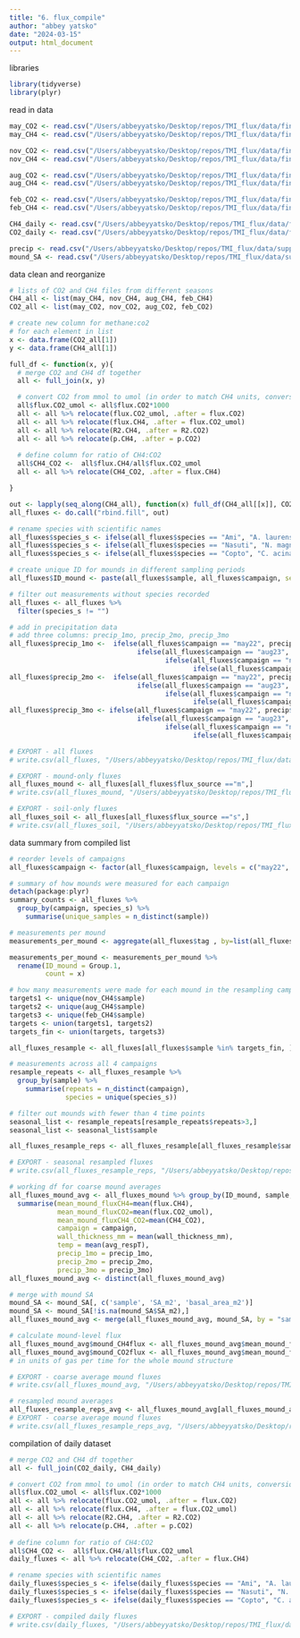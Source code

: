 ```yaml
---
title: "6. flux_compile"
author: "abbey yatsko"
date: "2024-03-15"
output: html_document
---
```

libraries
```r
library(tidyverse)
library(plyr)
```

read in data
```r
may_CO2 <- read.csv("/Users/abbeyyatsko/Desktop/repos/TMI_flux/data/finalfluxes/CO2_fluxfinal_may22_fixed.csv")
may_CH4 <- read.csv("/Users/abbeyyatsko/Desktop/repos/TMI_flux/data/finalfluxes/CH4_fluxfinal_may22_fixed.csv")

nov_CO2 <- read.csv("/Users/abbeyyatsko/Desktop/repos/TMI_flux/data/finalfluxes/CO2_fluxfinal_nov22_fixed.csv")
nov_CH4 <- read.csv("/Users/abbeyyatsko/Desktop/repos/TMI_flux/data/finalfluxes/CH4_fluxfinal_nov22_fixed.csv")

aug_CO2 <- read.csv("/Users/abbeyyatsko/Desktop/repos/TMI_flux/data/finalfluxes/CO2_fluxfinal_aug23_fixed.csv")
aug_CH4 <- read.csv("/Users/abbeyyatsko/Desktop/repos/TMI_flux/data/finalfluxes/CH4_fluxfinal_aug23_fixed.csv")

feb_CO2 <- read.csv("/Users/abbeyyatsko/Desktop/repos/TMI_flux/data/finalfluxes/CO2_fluxfinal_feb24_fixed.csv")
feb_CH4 <- read.csv("/Users/abbeyyatsko/Desktop/repos/TMI_flux/data/finalfluxes/CH4_fluxfinal_feb24_fixed.csv")

CH4_daily <- read.csv("/Users/abbeyyatsko/Desktop/repos/TMI_flux/data/finalfluxes/CH4_fluxfinal_aug23_day_fixed.csv")
CO2_daily <- read.csv("/Users/abbeyyatsko/Desktop/repos/TMI_flux/data/finalfluxes/CO2_fluxfinal_aug23_day_fixed.csv")

precip <- read.csv("/Users/abbeyyatsko/Desktop/repos/TMI_flux/data/supp_data/precip.csv")
mound_SA <- read.csv("/Users/abbeyyatsko/Desktop/repos/TMI_flux/data/supp_data/mound_SA.csv")
```

data clean and reorganize
```r
# lists of CO2 and CH4 files from different seasons
CH4_all <- list(may_CH4, nov_CH4, aug_CH4, feb_CH4)
CO2_all <- list(may_CO2, nov_CO2, aug_CO2, feb_CO2)

# create new column for methane:co2
# for each element in list 
x <- data.frame(CO2_all[1])
y <- data.frame(CH4_all[1])

full_df <- function(x, y){
  # merge CO2 and CH4 df together 
  all <- full_join(x, y)

  # convert CO2 from mmol to umol (in order to match CH4 units, conversion factor 1000umol = 1mmol)
  all$flux.CO2_umol <- all$flux.CO2*1000
  all <- all %>% relocate(flux.CO2_umol, .after = flux.CO2)
  all <- all %>% relocate(flux.CH4, .after = flux.CO2_umol)
  all <- all %>% relocate(R2.CH4, .after = R2.CO2)
  all <- all %>% relocate(p.CH4, .after = p.CO2)
  
  # define column for ratio of CH4:CO2
  all$CH4_CO2 <-  all$flux.CH4/all$flux.CO2_umol
  all <- all %>% relocate(CH4_CO2, .after = flux.CH4)

}

out <- lapply(seq_along(CH4_all), function(x) full_df(CH4_all[[x]], CO2_all[[x]]))
all_fluxes <- do.call("rbind.fill", out)

# rename species with scientific names 
all_fluxes$species_s <- ifelse(all_fluxes$species == "Ami", "A. laurensis","")
all_fluxes$species_s <- ifelse(all_fluxes$species == "Nasuti", "N. magnus", all_fluxes$species_s)
all_fluxes$species_s <- ifelse(all_fluxes$species == "Copto", "C. acinaciformis", all_fluxes$species_s)

# create unique ID for mounds in different sampling periods
all_fluxes$ID_mound <- paste(all_fluxes$sample, all_fluxes$campaign, sep = "-")

# filter out measurements without species recorded
all_fluxes <- all_fluxes %>%
  filter(species_s != "")

# add in precipitation data 
# add three columns: precip_1mo, precip_2mo, precip_3mo
all_fluxes$precip_1mo <-  ifelse(all_fluxes$campaign == "may22", precip$may_1mo_sum,
                                ifelse(all_fluxes$campaign == "aug23", precip$aug_1mo_sum,
                                       ifelse(all_fluxes$campaign == "nov22", precip$nov_1mo_sum,
                                              ifelse(all_fluxes$campaign == "feb24", precip$feb_1mo_sum, NA))))
all_fluxes$precip_2mo <-  ifelse(all_fluxes$campaign == "may22", precip$may_2mo_sum,
                                ifelse(all_fluxes$campaign == "aug23", precip$aug_2mo_sum,
                                       ifelse(all_fluxes$campaign == "nov22", precip$nov_2mo_sum,
                                              ifelse(all_fluxes$campaign == "feb24", precip$feb_2mo_sum, NA))))
all_fluxes$precip_3mo <- ifelse(all_fluxes$campaign == "may22", precip$may_3mo_sum,
                                ifelse(all_fluxes$campaign == "aug23", precip$aug_3mo_sum,
                                       ifelse(all_fluxes$campaign == "nov22", precip$nov_3mo_sum,
                                              ifelse(all_fluxes$campaign == "feb24", precip$feb_3mo_sum, NA))))

# EXPORT - all fluxes
# write.csv(all_fluxes, "/Users/abbeyyatsko/Desktop/repos/TMI_flux/data/finalfluxes/all_fluxes.csv", row.names = FALSE)

# EXPORT - mound-only fluxes
all_fluxes_mound <- all_fluxes[all_fluxes$flux_source =="m",]
# write.csv(all_fluxes_mound, "/Users/abbeyyatsko/Desktop/repos/TMI_flux/data/finalfluxes/all_fluxes_mound.csv", row.names = FALSE)

# EXPORT - soil-only fluxes
all_fluxes_soil <- all_fluxes[all_fluxes$flux_source =="s",]
# write.csv(all_fluxes_soil, "/Users/abbeyyatsko/Desktop/repos/TMI_flux/data/finalfluxes/all_fluxes_soil.csv", row.names = FALSE)
```

data summary from compiled list 
```r
# reorder levels of campaigns 
all_fluxes$campaign <- factor(all_fluxes$campaign, levels = c("may22", "aug23", "nov22", "feb24"))

# summary of how mounds were measured for each campaign
detach(package:plyr)
summary_counts <- all_fluxes %>%
  group_by(campaign, species_s) %>%
    summarise(unique_samples = n_distinct(sample))

# measurements per mound 
measurements_per_mound <- aggregate(all_fluxes$tag , by=list(all_fluxes$ID_mound ), FUN=length)

measurements_per_mound <- measurements_per_mound %>%
  rename(ID_mound = Group.1,
         count = x)

# how many measurements were made for each mound in the resampling campaign (should be 4 or 5)
targets1 <- unique(nov_CH4$sample)
targets2 <- unique(aug_CH4$sample)
targets3 <- unique(feb_CH4$sample)
targets <- union(targets1, targets2)
targets_fin <- union(targets, targets3)

all_fluxes_resample <- all_fluxes[all_fluxes$sample %in% targets_fin, ]

# measurements across all 4 campaigns 
resample_repeats <- all_fluxes_resample %>%
  group_by(sample) %>%
    summarise(repeats = n_distinct(campaign), 
              species = unique(species_s))

# filter out mounds with fewer than 4 time points 
seasonal_list <- resample_repeats[resample_repeats$repeats>3,]
seasonal_list <- seasonal_list$sample

all_fluxes_resample_reps <- all_fluxes_resample[all_fluxes_resample$sample %in% seasonal_list,]

# EXPORT - seasonal resampled fluxes
# write.csv(all_fluxes_resample_reps, "/Users/abbeyyatsko/Desktop/repos/TMI_flux/data/finalfluxes/all_fluxes_resample_reps.csv", row.names = FALSE)

# working df for coarse mound averages 
all_fluxes_mound_avg <- all_fluxes_mound %>% group_by(ID_mound, sample, species_s) %>% 
  summarise(mean_mound_fluxCH4=mean(flux.CH4),
            mean_mound_fluxCO2=mean(flux.CO2_umol), 
            mean_mound_fluxCH4_CO2=mean(CH4_CO2), 
            campaign = campaign, 
            wall_thickness_mm = mean(wall_thickness_mm), 
            temp = mean(avg_respT), 
            precip_1mo = precip_1mo, 
            precip_2mo = precip_2mo, 
            precip_3mo = precip_3mo)
all_fluxes_mound_avg <- distinct(all_fluxes_mound_avg)

# merge with mound SA
mound_SA <- mound_SA[, c('sample', 'SA_m2', 'basal_area_m2')]
mound_SA <- mound_SA[!is.na(mound_SA$SA_m2),]
all_fluxes_mound_avg <- merge(all_fluxes_mound_avg, mound_SA, by = "sample")

# calculate mound-level flux
all_fluxes_mound_avg$mound_CH4flux <- all_fluxes_mound_avg$mean_mound_fluxCH4 * all_fluxes_mound_avg$SA_m2
all_fluxes_mound_avg$mound_CO2flux <- all_fluxes_mound_avg$mean_mound_fluxCO2 * all_fluxes_mound_avg$SA_m2
# in units of gas per time for the whole mound structure

# EXPORT - coarse average mound fluxes
# write.csv(all_fluxes_mound_avg, "/Users/abbeyyatsko/Desktop/repos/TMI_flux/data/finalfluxes/all_fluxes_mound_avg.csv", row.names = FALSE)

# resampled mound averages 
all_fluxes_resample_reps_avg <- all_fluxes_mound_avg[all_fluxes_mound_avg$sample %in% seasonal_list,]
# EXPORT - coarse average mound fluxes
# write.csv(all_fluxes_resample_reps_avg, "/Users/abbeyyatsko/Desktop/repos/TMI_flux/data/finalfluxes/all_fluxes_resample_reps_avg.csv", row.names = FALSE)

```

compilation of daily dataset
```r
# merge CO2 and CH4 df together 
all <- full_join(CO2_daily, CH4_daily)

# convert CO2 from mmol to umol (in order to match CH4 units, conversion factor 1000umol = 1mmol)
all$flux.CO2_umol <- all$flux.CO2*1000
all <- all %>% relocate(flux.CO2_umol, .after = flux.CO2)
all <- all %>% relocate(flux.CH4, .after = flux.CO2_umol)
all <- all %>% relocate(R2.CH4, .after = R2.CO2)
all <- all %>% relocate(p.CH4, .after = p.CO2)
  
# define column for ratio of CH4:CO2
all$CH4_CO2 <-  all$flux.CH4/all$flux.CO2_umol
daily_fluxes <- all %>% relocate(CH4_CO2, .after = flux.CH4)

# rename species with scientific names 
daily_fluxes$species_s <- ifelse(daily_fluxes$species == "Ami", "A. laurensis","")
daily_fluxes$species_s <- ifelse(daily_fluxes$species == "Nasuti", "N. magnus", daily_fluxes$species_s)
daily_fluxes$species_s <- ifelse(daily_fluxes$species == "Copto", "C. acinaciformis", daily_fluxes$species_s)

# EXPORT - compiled daily fluxes
# write.csv(daily_fluxes, "/Users/abbeyyatsko/Desktop/repos/TMI_flux/data/finalfluxes/all_daily_fluxes.csv", row.names = FALSE)
```
